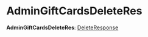 
# AdminGiftCardsDeleteRes

 **AdminGiftCardsDeleteRes**: [DeleteResponse](../../interfaces/medusa.DeleteResponse/page.mdx)
